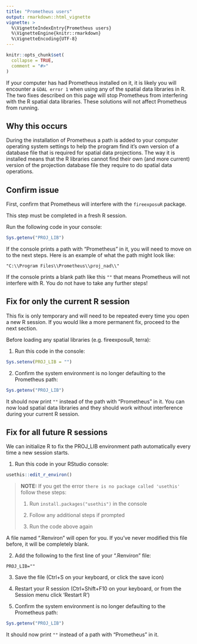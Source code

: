 ```yaml
---
title: "Prometheus users"
output: rmarkdown::html_vignette
vignette: >
  %\VignetteIndexEntry{Prometheus users}
  %\VignetteEngine{knitr::rmarkdown}
  %\VignetteEncoding{UTF-8}
---
```


```r
knitr::opts_chunk$set(
  collapse = TRUE,
  comment = "#>"
)
```

If your computer has had Prometheus installed on it, it is likely you will encounter a `GDAL error 1` when using any of the spatial data libraries in R. The two fixes described on this page will stop Prometheus from interfering with the R spatial data libraries. These solutions will not affect Prometheus from running. 

## Why this occurs

During the installation of Prometheus a path is added to your computer operating system settings to help the program find it's own version of a database file that is required for spatial data projections. The way it is installed means that the R libraries cannot find their own (and more current) version of the projection database file they require to do spatial data operations. 

## Confirm issue

First, confirm that Prometheus will interfere with the `fireexposuR` package. 

This step must be completed in a fresh R session.

Run the following code in your console:

```r
Sys.getenv("PROJ_LIB")
```

If the console prints a path with "Prometheus" in it, you will need to move on to the next steps. Here is an example of what the path might look like:

`"C:\\Program Files\\Prometheus\\proj_nad\\"`

If the console prints a blank path like this `""` that means Prometheus will not interfere with R. You do not have to take any further steps!

## Fix for only the current R session

This fix is only temporary and will need to be repeated every time you open a 
new R session. If you would like a more permanent fix, proceed to the next 
section. 

Before loading any spatial libraries (e.g. fireexposuR, terra):

1. Run this code in the console:

```r
Sys.setenv(PROJ_LIB = "")
```

2. Confirm the system environment is no longer defaulting to the Prometheus path:

```r
Sys.getenv("PROJ_LIB")
```

It should now print `""` instead of the path with "Prometheus" in it. You can now load spatial data libraries and they should work without interference during your current R session. 

## Fix for all future R sessions

We can initialize R to fix the PROJ_LIB environment path automatically every time a new session starts.

1. Run this code in your RStudio console:

```r
usethis::edit_r_environ()
```

> **NOTE:**
> If you get the error `there is no package called 'usethis'`
> follow these steps:
>
> 1. Run `install.packages("usethis")` in the console
>
> 2. Follow any additional steps if prompted
>
> 3. Run the code above again

A file named ".Renviron" will open for you. If you've never modified this file before, it will be completely blank.

2. Add the following to the first line of your ".Renviron" file:

`PROJ_LIB=""`

3. Save the file (Ctrl+S on your keyboard, or click the save icon)

4. Restart your R session (Ctrl+Shift+F10 on your keyboard, or from the Session menu click 'Restart R')

5. Confirm the system environment is no longer defaulting to the Prometheus path:

```r
Sys.getenv("PROJ_LIB")
```

It should now print `""` instead of a path with "Prometheus" in it.
